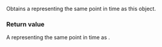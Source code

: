 {{cpp/chrono/zoned_time/title|operator sys_time&lt;duration&gt;|get_sys_time}}
{{cpp/chrono/zoned_time/navbar}}
{{dcl begin}}
{{dcl|since=c++20|
operator std::chrono::sys_time&lt;duration&gt;() const;
}}
{{dcl|since=c++20|
std::chrono::sys_time&lt;duration&gt; get_sys_time() const;
}}
{{dcl end}}

Obtains a {{c|std::chrono::sys_time&lt;duration&gt;}} representing the same point in time as this {{tt|zoned_time}} object.

===Return value===
A {{c|std::chrono::sys_time&lt;duration&gt;}} representing the same point in time as {{c|*this}}.

{{langlinks|de|es|ja|ru|zh}}